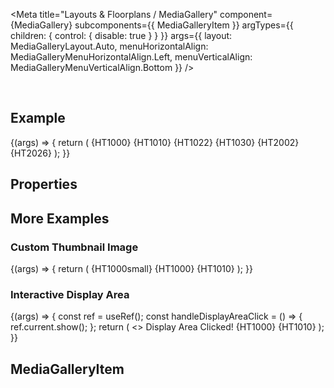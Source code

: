 
<Meta
  title="Layouts & Floorplans / MediaGallery"
  component={MediaGallery}
  subcomponents={{ MediaGalleryItem }}
  argTypes={{
    children: { control: { disable: true } }
  }}
  args={{
    layout: MediaGalleryLayout.Auto,
    menuHorizontalAlign: MediaGalleryMenuHorizontalAlign.Left,
    menuVerticalAlign: MediaGalleryMenuVerticalAlign.Bottom
  }}
/>

<DocsHeader since="0.21.0" />

<br />

## Example

<Canvas>
  <Story name="Default">
    {(args) => {
      return (
        <MediaGallery {...args}>
          <MediaGalleryItem>{HT1000}</MediaGalleryItem>
          <MediaGalleryItem>{HT1010}</MediaGalleryItem>
          <MediaGalleryItem>{HT1022}</MediaGalleryItem>
          <MediaGalleryItem>{HT1030}</MediaGalleryItem>
          <MediaGalleryItem>{HT2002}</MediaGalleryItem>
          <MediaGalleryItem>{HT2026}</MediaGalleryItem>
        </MediaGallery>
      );
    }}
  </Story>
</Canvas>

## Properties

<ArgsTableWithNote story="." />

<Description />

## More Examples

### Custom Thumbnail Image

<Canvas>
  <Story name="Custom Thumbnail">
    {(args) => {
      return (
        <MediaGallery {...args}>
          <MediaGalleryItem>
            {HT1000small}
            {HT1000}
          </MediaGalleryItem>
          <MediaGalleryItem disabled>{HT1010}</MediaGalleryItem>
        </MediaGallery>
      );
    }}
  </Story>
</Canvas>

### Interactive Display Area

<Canvas>
  <Story name="Interactive Display Area">
    {(args) => {
      const ref = useRef();
      const handleDisplayAreaClick = () => {
        ref.current.show();
      };
      return (
        <>
          <Toast ref={ref}>Display Area Clicked!</Toast>
          <MediaGallery {...args} interactiveDisplayArea onDisplayAreaClick={handleDisplayAreaClick}>
            <MediaGalleryItem>{HT1000}</MediaGalleryItem>
            <MediaGalleryItem selected>{HT1010}</MediaGalleryItem>
          </MediaGallery>
        </>
      );
    }}
  </Story>
</Canvas>

<SubcomponentsSection />

## MediaGalleryItem

<MediaGalleryItemDescription />

<Footer />
